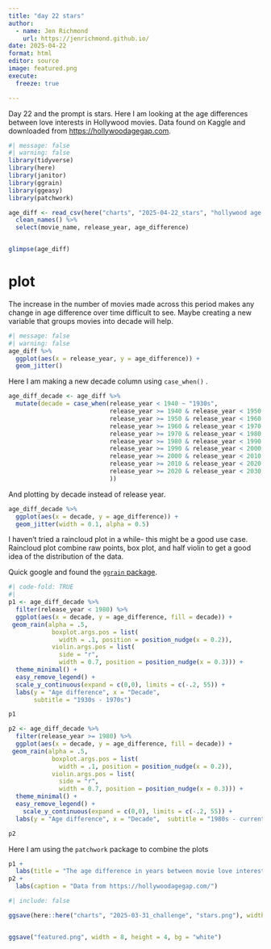 ```yaml
---
title: "day 22 stars"
author:
  - name: Jen Richmond
    url: https://jenrichmond.github.io/
date: 2025-04-22
format: html
editor: source
image: featured.png
execute:
  freeze: true

---
```



Day 22 and the prompt is stars. Here I am looking at the age differences between love interests in Hollywood movies. Data found on Kaggle and downloaded from [https://hollywoodagegap.com](https://hollywoodagegap.com). 


```r
#| message: false
#| warning: false
library(tidyverse)
library(here)
library(janitor)
library(ggrain)
library(ggeasy)
library(patchwork)

age_diff <- read_csv(here("charts", "2025-04-22_stars", "hollywood age.csv")) %>%
  clean_names() %>%
  select(movie_name, release_year, age_difference)


glimpse(age_diff)
```
# plot

The increase in the number of movies made across this period makes any change in age difference over time difficult to see. Maybe creating a new variable that groups movies into decade will help. 

```r
#| message: false
#| warning: false
age_diff %>%
  ggplot(aes(x = release_year, y = age_difference)) +
  geom_jitter() 
```

Here I am making a new decade column using `case_when()` . 
```r

age_diff_decade <- age_diff %>%
  mutate(decade = case_when(release_year < 1940 ~ "1930s", 
                            release_year >= 1940 & release_year < 1950 ~ "1940s", 
                            release_year >= 1950 & release_year < 1960 ~ "1950s", 
                            release_year >= 1960 & release_year < 1970 ~ "1960s", 
                            release_year >= 1970 & release_year < 1980 ~ "1970s", 
                            release_year >= 1980 & release_year < 1990 ~ "1980s", 
                            release_year >= 1990 & release_year < 2000 ~ "1990s", 
                            release_year >= 2000 & release_year < 2010 ~ "2000s", 
                            release_year >= 2010 & release_year < 2020 ~ "2010s", 
                            release_year >= 2020 & release_year < 2030 ~ "2020s"
                            ))

```

And plotting by decade instead of release year. 

```r
age_diff_decade %>%
  ggplot(aes(x = decade, y = age_difference)) +
  geom_jitter(width = 0.1, alpha = 0.5) 
```

I haven't tried a raincloud plot in a while- this might be a good use case. Raincloud plot combine raw points, box plot, and half violin to get a good idea of the distribution of the data. 

Quick google and found the [`ggrain` package](https://github.com/njudd/ggrain). 


```r
#| code-fold: TRUE
#| 
p1 <- age_diff_decade %>%
  filter(release_year < 1980) %>%
  ggplot(aes(x = decade, y = age_difference, fill = decade)) +
 geom_rain(alpha = .5, 
            boxplot.args.pos = list(
              width = .1, position = position_nudge(x = 0.2)),
            violin.args.pos = list(
              side = "r",
              width = 0.7, position = position_nudge(x = 0.3))) +
  theme_minimal() +
  easy_remove_legend() +
  scale_y_continuous(expand = c(0,0), limits = c(-.2, 55)) +
  labs(y = "Age difference", x = "Decade", 
       subtitle = "1930s - 1970s")

p1

p2 <- age_diff_decade %>%
  filter(release_year >= 1980) %>%
  ggplot(aes(x = decade, y = age_difference, fill = decade)) +
 geom_rain(alpha = .5, 
            boxplot.args.pos = list(
              width = .1, position = position_nudge(x = 0.2)),
            violin.args.pos = list(
              side = "r",
              width = 0.7, position = position_nudge(x = 0.3))) +
  theme_minimal() +
  easy_remove_legend() +
    scale_y_continuous(expand = c(0,0), limits = c(-.2, 55)) +
  labs(y = "Age difference", x = "Decade",  subtitle = "1980s - current")

p2

```

Here I am using the `patchwork` package to combine the plots

```r
p1 + 
  labs(title = "The age difference in years between movie love interests") +
p2 +
  labs(caption = "Data from https://hollywoodagegap.com/")
```

```r
#| include: false

ggsave(here::here("charts", "2025-03-31_challenge", "stars.png"), width = 8, height = 4,  bg = "white")


ggsave("featured.png", width = 8, height = 4, bg = "white")
```

